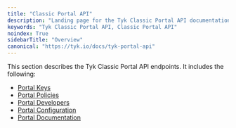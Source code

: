 ```yaml
---
title: "Classic Portal API"
description: "Landing page for the Tyk Classic Portal API documentation"
keywords: "Tyk Classic Portal API, Classic Portal API"
noindex: True
sidebarTitle: "Overview"
canonical: "https://tyk.io/docs/tyk-portal-api"
---
```



<LegacyClassicPortalApi/>


This section describes the Tyk Classic Portal API endpoints. It includes the following:

* [Portal Keys](/nightly/tyk-apis/tyk-portal-api/portal-keys)
* [Portal Policies](/nightly/tyk-apis/tyk-dashboard-api/portal-policies)
* [Portal Developers](/nightly/tyk-apis/tyk-portal-api/portal-developers)
* [Portal Configuration](/nightly/tyk-apis/tyk-portal-api/portal-configuration)
* [Portal Documentation](/nightly/tyk-apis/tyk-portal-api/portal-documentation)